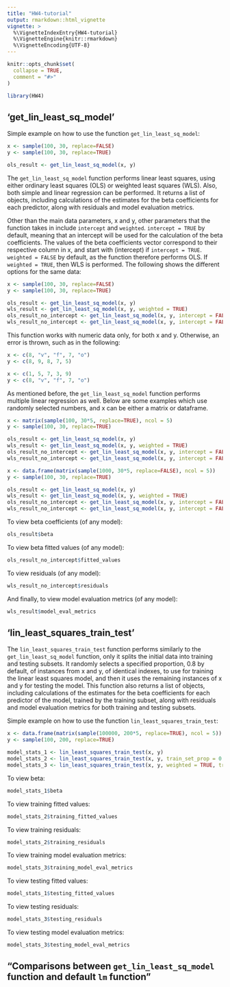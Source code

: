 ```yaml
---
title: "HW4-tutorial"
output: rmarkdown::html_vignette
vignette: >
  %\VignetteIndexEntry{HW4-tutorial}
  %\VignetteEngine{knitr::rmarkdown}
  %\VignetteEncoding{UTF-8}
---
```


```r
knitr::opts_chunk$set(
  collapse = TRUE,
  comment = "#>"
)
```

```r
library(HW4)
```

## 'get_lin_least_sq_model'

Simple example on how to use the function `get_lin_least_sq_model`:

```r
x <- sample(100, 30, replace=FALSE)
y <- sample(100, 30, replace=TRUE)

ols_result <- get_lin_least_sq_model(x, y)
```

The `get_lin_least_sq_model` function performs linear least squares, using either ordinary least squares (OLS) or weighted least squares (WLS). Also, both simple and linear regression can be performed. It returns a list of objects, including calculations of the estimates for the beta coefficients for each predictor, along with residuals and model evaluation metrics.

Other than the main data parameters, x and y, other parameters that the function takes in include `intercept` and `weighted`. `intercept = TRUE` by default, meaning that an intercept will be used for the calculation of the beta coefficients. The values of the beta coefficients vector correspond to their respective column in x, and start with (intercept) if `intercept = TRUE`. `weighted = FALSE` by default, as the function therefore performs OLS. If `weighted = TRUE`, then WLS is performed. The following shows the different options for the same data:

```r
x <- sample(100, 30, replace=FALSE)
y <- sample(100, 30, replace=TRUE)

ols_result <- get_lin_least_sq_model(x, y)
wls_result <- get_lin_least_sq_model(x, y, weighted = TRUE)
ols_result_no_intercept <- get_lin_least_sq_model(x, y, intercept = FALSE)
wls_result_no_intercept <- get_lin_least_sq_model(x, y, intercept = FALSE, weighted = TRUE)
```

This function works with numeric data only, for both x and y. Otherwise, an error is thrown, such as in the following:

```r
x <- c(8, "v", "f", 7, "o")
y <- c(8, 9, 8, 7, 5)
```

```r
x <- c(1, 5, 7, 3, 9)
y <- c(8, "v", "f", 7, "o")
```

As mentioned before, the `get_lin_least_sq_model` function performs multiple linear regression as well. Below are some examples which use randomly selected numbers, and x can be either a matrix or dataframe.

```r
x <- matrix(sample(100, 30*5, replace=TRUE), ncol = 5)
y <- sample(100, 30, replace=TRUE)

ols_result <- get_lin_least_sq_model(x, y)
wls_result <- get_lin_least_sq_model(x, y, weighted = TRUE)
ols_result_no_intercept <- get_lin_least_sq_model(x, y, intercept = FALSE)
wls_result_no_intercept <- get_lin_least_sq_model(x, y, intercept = FALSE, weighted = TRUE)
```

```r
x <- data.frame(matrix(sample(1000, 30*5, replace=FALSE), ncol = 5))
y <- sample(100, 30, replace=TRUE)

ols_result <- get_lin_least_sq_model(x, y)
wls_result <- get_lin_least_sq_model(x, y, weighted = TRUE)
ols_result_no_intercept <- get_lin_least_sq_model(x, y, intercept = FALSE)
wls_result_no_intercept <- get_lin_least_sq_model(x, y, intercept = FALSE, weighted = TRUE)
```

To view beta coefficients (of any model):

```r
ols_result$beta
```

To view beta fitted values (of any model):

```r
ols_result_no_intercept$fitted_values
```

To view residuals (of any model):

```r
wls_result_no_intercept$residuals
```

And finally, to view model evaluation metrics (of any model):

```r
wls_result$model_eval_metrics
```

## 'lin_least_squares_train_test'

The `lin_least_squares_train_test` function performs similarly to the `get_lin_least_sq_model` function, only it splits the initial data into training and testing subsets. It randomly selects a specified proportion, 0.8 by default, of instances from x and y, of identical indexes, to use for training the linear least squares model, and then it uses the remaining instances of x and y for testing the model. This function also returns a list of objects, including calculations of the estimates for the beta coefficients for each predictor of the model, trained by the training subset, along with residuals and model evaluation metrics for both training and testing subsets.

Simple example on how to use the function `lin_least_squares_train_test`:

```r
x <- data.frame(matrix(sample(100000, 200*5, replace=TRUE), ncol = 5))
y <- sample(100, 200, replace=TRUE)

model_stats_1 <- lin_least_squares_train_test(x, y)
model_stats_2 <- lin_least_squares_train_test(x, y, train_set_prop = 0.75)
model_stats_3 <- lin_least_squares_train_test(x, y, weighted = TRUE, train_set_prop = 0.75)
```

To view beta:

```r
model_stats_1$beta
```

To view training fitted values:

```r
model_stats_2$training_fitted_values
```

To view training residuals:

```r
model_stats_2$training_residuals
```

To view training model evaluation metrics:

```r
model_stats_3$training_model_eval_metrics
```

To view testing fitted values:

```r
model_stats_1$testing_fitted_values
```

To view testing residuals:

```r
model_stats_3$testing_residuals
```

To view testing model evaluation metrics:

```r
model_stats_3$testing_model_eval_metrics
```

## "Comparisons between `get_lin_least_sq_model` function and default `lm` function"


